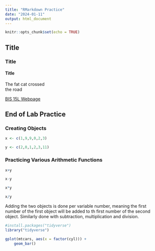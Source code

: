 ```yaml
---
title: "RMarkdown Practice"
date: "2024-01-11"
output: html_document
---
```


```r
knitr::opts_chunk$set(echo = TRUE)
```

## Title
### Title
#### Title

The fat cat crossed  
the road 

[BIS 15L Webpage](https://jmledford3115.github.io/datascibiol/)

## End of Lab Practice

### Creating Objects

```r
x <- c(1,9,9,0,2,3)
```

```r
y <- c(2,0,1,2,3,11)
```


### Practicing Various Arithmetic Functions

```r
x+y
```
 
```r
x-y
```
 
```r
x*y
```

```r
x/y
```

 
Adding the two objects is done per variable number, meaning the first number of the first object will be added to th first number of the second object. Similarly done with subtraction, multiplication and division.

```r
#install.packages("tidyverse")
library("tidyverse")
```

```r
gplot(mtcars, aes(x = factor(cyl))) +
    geom_bar()
```
